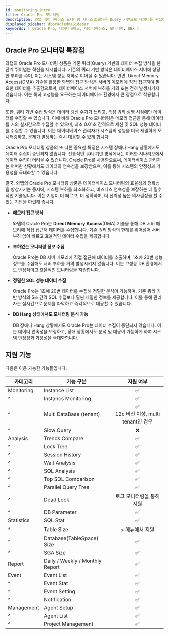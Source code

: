 ```yaml
---
id: monitoring-intro
title: Oracle Pro 모니터링
description: 와탭 데이터베이스 모니터링 서비스(DBX)은 Query 기반으로 데이터를 수집하여 성능 모니터링 서비스를 제공합니다.
displayed_sidebar: dboracledmaSidebar
keywords: [ Oracle Pro, 데이터베이스, 데이터베이스, 모니터링, DBX ]
---
```



<Dbintroductiondesc /> 

## Oracle Pro 모니터링 특장점

와탭의 Oracle Pro 모니터링 상품은 기존 쿼리(Query) 기반의 데이터 수집 방식을 한 단계 뛰어넘는 혁신을 제시합니다. 기존의 쿼리 기반 방식은 데이터베이스 서버에 상당한 부하를 주며, 이는 시스템 성능 저하로 이어질 수 있습니다. 반면, Direct Memory Access(DMA) 기술을 활용한 와탭의 접근 방식은 서버의 메모리에 직접 접근하여 필요한 데이터를 추출함으로써, 데이터베이스 서버에 부하를 거의 또는 전혀 발생시키지 않습니다. 이는 특히 고성능을 요구하는 데이터베이스 환경에서 큰 장점으로 작용합니다.

또한, 쿼리 기반 수집 방식은 데이터 갱신 주기가 느리고, 특정 쿼리 실행 시점에만 데이터를 수집할 수 있습니다. 이에 비해 Oracle Pro 모니터링은 메모리 접근을 통해 데이터를 거의 실시간으로 수집할 수 있으며, 최소 0.01초 간격으로 세션 및 SQL 성능 데이터를 수집할 수 있습니다. 이는 데이터베이스 관리자가 시스템의 성능을 더욱 세밀하게 모니터링하고, 문제가 발생하는 즉시 대응할 수 있게 합니다.

Oracle Pro 모니터링 상품의 또 다른 중요한 특징은 시스템 장애나 Hang 상황에서도 데이터 수집이 중단되지 않습니다. 전통적인 쿼리 기반 방식에서는 이러한 시나리오에서 데이터 수집이 어려울 수 있습니다. Oracle Pro를 사용함으로써, 데이터베이스 관리자는 어떠한 상황에서도 데이터의 연속성을 보장받으며, 이를 통해 시스템의 안정성과 가용성을 극대화할 수 있습니다.

결국, 와탭의 Oracle Pro 모니터링 상품은 데이터베이스 모니터링의 효율성과 정확성을 향상시키는 동시에, 시스템 부하를 최소화하고, 비즈니스 연속성을 보장하는 데 필수적인 기술입니다. 이는 기업이 더 빠르고, 더 정확하며, 더 신뢰성 높은 의사결정을 할 수 있는 기반을 마련해 줍니다.

* **메모리 접근 방식**

  와탭의 Oracle Pro는 **Direct Memory Access**(DMA) 기술을 통해 DB 서버 메모리에 직접 접근해 데이터를 수집합니다. 기존 쿼리 방식의 한계를 뛰어넘어 서버 부하 없이 빠르고 효율적인 데이터 수집을 제공합니다.

* **부하없는 모니터링 정보 수집**

  Oracle Pro는 DB 서버 메모리에 직접 접근해 데이터를 추출하며, 1초에 20번 성능 정보를 수집해도 서버 부하를 거의 발생시키지 않습니다. 이는 고성능 DB 환경에서도 안정적이고 효율적인 모니터링을 지원합니다.

* **정밀한 SQL 성능 데이터 수집**

  Oracle Pro는 1초에 20번 데이터를 수집해 정밀한 분석이 가능하며, 기존 쿼리 기반 방식의 5초 간격 SQL 수집보다 훨씬 세밀한 정보를 제공합니다. 이를 통해 관리자는 실시간으로 문제를 파악하고 즉각적으로 대응할 수 있습니다.

* **DB Hang 상태에서도 모니터링 분석 가능**

  DB 장애나 Hang 상황에서도 Oracle Pro는 데이터 수집이 중단되지 않습니다. 이는 데이터 연속성을 보장하고, 장애 상황에서도 분석 및 대응이 가능하게 하여 시스템 안정성과 가용성을 극대화합니다.

## 지원 기능

다음은 이용 가능한 기능들입니다.

| 카테고리 | 기능 구분 | 지원 여부 |
| -- | -- | :-: |
| Monitoring | Instance List | <span class='emoji-ok'>✅</span> |
| ^ | Instancs Monitoring | <span class='emoji-ok'>✅</span> |
| ^ | Multi DataBase (tenant) | <span class='emoji-ok'>✅</span><br/>12c 버전 이상, multi tenant인 경우 |
| ^ | Slow Query | <span class='emoji-no'>❌</span> |
| Analysis | Trends Compare | <span class='emoji-ok'>✅</span> |
| ^ | Lock Tree | <span class='emoji-ok'>✅</span> |
| ^ | Session History | <span class='emoji-ok'>✅</span> |
| ^ | Wait Analysis | <span class='emoji-ok'>✅</span> |
| ^ | SQL Analysis | <span class='emoji-ok'>✅</span> |
| ^ | Top SQL Comparison | <span class='emoji-ok'>✅</span> |
| ^ | Parallel Query Tree | <span class='emoji-ok'>✅</span> |
| ^ | Dead Lock | 로그 모니터링을 통해 지원  |
| ^ | DB Parameter | <span class='emoji-ok'>✅</span> |
| Statistics | SQL Stat | <span class='emoji-ok'>✅</span> |
| ^ | Table Size | <Cmdname sid="side_reportStat" className="uitext" /> &gt; <Cmdname sid="side_tableSpace" className="uitext" /> 메뉴에서 지원 |
| ^ | Database(TableSpace) Size | <span class='emoji-ok'>✅</span> |
| ^ | SGA Size | <span class='emoji-ok'>✅</span> |
| Report | Daily / Weekly / Monthly Report | <span class='emoji-ok'>✅</span> |
| Event | Event List | <span class='emoji-ok'>✅</span> |
| ^ | Event Stat | <span class='emoji-ok'>✅</span> |
| ^ | Event Setting | <span class='emoji-ok'>✅</span> |
| ^ | Notification | <span class='emoji-ok'>✅</span> |
| Management | Agent Setup | <span class='emoji-ok'>✅</span> |
| ^ | Agent List | <span class='emoji-ok'>✅</span> |
| ^ | Project Management | <span class='emoji-ok'>✅</span> |